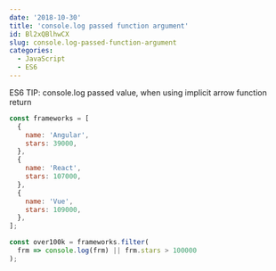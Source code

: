 ```yaml
---
date: '2018-10-30'
title: 'console.log passed function argument'
id: Bl2xQBlhwCX
slug: console.log-passed-function-argument
categories:
  - JavaScript
  - ES6
---
```


ES6 TIP: console.log passed value, when using implicit arrow function return

```js
const frameworks = [
  {
    name: 'Angular',
    stars: 39000,
  },
  {
    name: 'React',
    stars: 107000,
  },
  {
    name: 'Vue',
    stars: 109000,
  },
];

const over100k = frameworks.filter(
  frm => console.log(frm) || frm.stars > 100000
);
```
